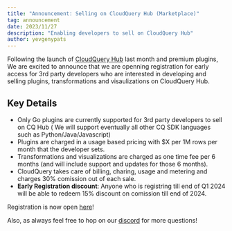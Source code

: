 ```yaml
---
title: "Announcement: Selling on CloudQuery Hub (Marketplace)"
tag: announcement
date: 2023/11/27
description: "Enabling developers to sell on CloudQuery Hub"
author: yevgenypats
---
```



<BlogHeader/>

Following the launch of [CloudQuery Hub](https://docs.cloudquery.io/blog/announcing-cloudquery-new-hub) last month and premium plugins,
We are excited to announce that we are openning registration for early access for 3rd party developers who are interested in 
developing and selling plugins, transformations and visaulizations on CloudQuery Hub.

## Key Details

- Only Go plugins are currently supported for 3rd party developers to sell on CQ Hub (
  We will support eventually all other CQ SDK languages such as Python/Java/Javascript)
- Plugins are charged in a usage based pricing with $X per 1M rows per month that the developer sets.
- Transformations and visualizations are charged as one time fee per 6 months (and will include support and updates for those 6 months).
- CloudQuery takes care of billing, charing, usage and metering and charges 30% comission out of each sale.
- **Early Registration discount**: Anyone who is registring till end of Q1 2024 will be able to redeem 15% discount on comission till end of 2024.

Registration is now open [here](https://docs.cloudquery.io/register-for-marketplace)! 

Also, as always feel free to hop on our [discord](https://cloudquery.io/discord) for more questions!